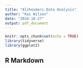 ---
title: "Alzheimers Data Analysis"
author: "Kai Wilson"
date: "2024-10-27"
output: pdf_document
---

```{r setup, include=FALSE}
knitr::opts_chunk$set(echo = TRUE)
library(tidyverse)
library(ggplot2)
```

## R Markdown


```{r Data Analysis, echo=TRUE}

```



```{r pressure, echo=TRUE}

```


